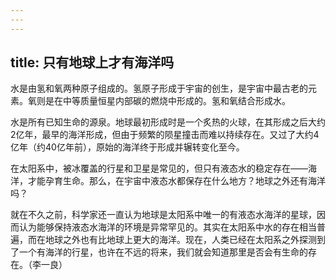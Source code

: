```yaml
---
---
---
```

title: 只有地球上才有海洋吗
---




水是由氢和氧两种原子组成的。氢原子形成于宇宙的创生，是宇宙中最古老的元素。氧则是在中等质量恒星内部碳的燃烧中形成的。氢和氧结合形成水。

水是所有已知生命的源泉。地球最初形成时是一个炙热的火球，在其形成之后大约2亿年，最早的海洋形成，但由于频繁的陨星撞击而难以持续存在。又过了大约4亿年（约40亿年前），原始的海洋终于形成并辗转变化至今。

在太阳系中，被冰覆盖的行星和卫星是常见的，但只有液态水的稳定存在——海洋，才能孕育生命。那么，在宇宙中液态水都保存在什么地方？地球之外还有海洋吗？

就在不久之前，科学家还一直认为地球是太阳系中唯一的有液态水海洋的星球，因而认为能够保持液态水海洋的环境是异常罕见的。其实在太阳系中水的存在相当普遍，而在地球之外也有比地球上更大的海洋。现在，人类已经在太阳系之外探测到了一个有海洋的行星，也许在不远的将来，我们就会知道那里是否会有生命的存在。（李一良）